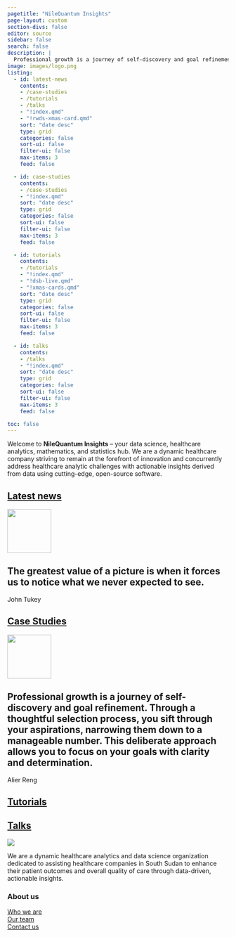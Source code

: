 ```yaml
---
pagetitle: "NileQuantum Insights"
page-layout: custom
section-divs: false
editor: source
sidebar: false
search: false
description: | 
  Professional growth is a journey of self-discovery and goal refinement. Through a thoughtful selection process, you sift through your aspirations, narrowing them down to a manageable number. This deliberate approach allows you to focus on your goals with clarity and determination. ~ Alier Reng
image: images/logo.png
listing:
  - id: latest-news
    contents: 
    - /case-studies
    - /tutorials
    - /talks
    - "!index.qmd"
    - "!rwds-xmas-card.qmd"
    sort: "date desc"
    type: grid
    categories: false
    sort-ui: false
    filter-ui: false
    max-items: 3
    feed: false

  - id: case-studies
    contents: 
    - /case-studies
    - "!index.qmd"
    sort: "date desc"
    type: grid
    categories: false
    sort-ui: false
    filter-ui: false
    max-items: 3
    feed: false

  - id: tutorials
    contents: 
    - /tutorials
    - "!index.qmd"
    - "!dsb-live.qmd"
    - "!xmas-cards.qmd"
    sort: "date desc"
    type: grid
    categories: false
    sort-ui: false
    filter-ui: false
    max-items: 3
    feed: false

  - id: talks
    contents:
    - /talks
    - "!index.qmd"
    sort: "date desc"
    type: grid
    categories: false
    sort-ui: false
    filter-ui: false
    max-items: 3
    feed: false

toc: false
---
```

::: {.content-container}
:::

::: {.header-text} 
::: {.content-container}
::: {.header-block}
Welcome to **NileQuantum Insights** – your data science, healthcare analytics, mathematics, and statistics hub. We are a dynamic healthcare company striving to remain at the forefront of innovation and concurrently address healthcare analytic challenges with actionable insights derived from data using cutting-edge, open-source software.
:::
:::
:::

::: {.content-container}
::: {.listing-block}
<a href="latest-news.qmd">

## Latest news 
</a>

::: {#latest-news}
:::

:::
:::

::: {.pullout-text}
::: {.pullout-container}
::: {.pullout-block .black-background}
![](images/quote-green.png){width="100px"}

## The greatest value of a picture is when it forces us to notice what we never expected to see. 
John Tukey

:::
:::
:::

::: {.content-container}
::: {.listing-block}
<a href="case-studies/index.qmd">

## Case Studies
</a> 

::: {#case-studies}
:::

:::
:::

::: {.pullout-text}
::: {.pullout-container}
::: {.pullout-block .black-background}
![](images/quote-green.png){width="100px"}

## Professional growth is a journey of self-discovery and goal refinement. Through a thoughtful selection process, you sift through your aspirations, narrowing them down to a manageable number. This deliberate approach allows you to focus on your goals with clarity and determination.  
Alier Reng
:::
:::
:::

::: {.content-container}
::: {.listing-block}
<a href="tutorials/index.qmd">

## Tutorials
</a> 

::: {#tutorials}
:::

:::
:::

::: {.content-container}
::: {.listing-block}
<a href="talks/index.qmd">

## Talks
</a>

::: {#talks}
:::

:::
:::

::: {.footer-text}
::: {.footer-container .black-background}
::: {.footer-block}
::: grid


::: {.g-col-12 .g-col-md-6}
[![](images/nqi-logo.png){fig-align="left"}](https://nilequantuminsights.com/)

We are a dynamic healthcare analytics and data science organization dedicated to assisting healthcare companies in South Sudan to enhance their patient outcomes and overall quality of care through data-driven, actionable insights.
:::

::: {.g-col-12 .g-col-md-2}
<!-- ### Our partners -->
<!-- [![](images/asa-footer-new.png){fig-align="left"}](https://www.amstat.org/) -->
<!-- ::: -->
<!-- ::: {.g-col-12 .g-col-md-2} -->
<!-- ### With support from  -->
<!-- [![](images/ati-footer-new.png){fig-align="left"}](https://www.turing.ac.uk/) -->
:::
::: {.g-col-12 .g-col-md-2}
:::

<!-- ::: {.g-col-12 .g-col-md-2} -->
<!-- ### Contribute -->
<!-- [Call for contributions](/contributor-docs/call-for-contributions.qmd)\ -->
<!-- [Contributor guidelines](/contributor-docs/contributor-guidelines.qmd)\ -->
<!-- [Style guide](/contributor-docs/style-guide.qmd) -->
<!-- ::: -->
::: {.g-col-12 .g-col-md-2}
### About us
[Who we are](about-NQI.qmd)\
[Our team](/viewpoints/editors-blog/posts/2022/10/18/meet-the-team.qmd)\
[Contact us](contact.qmd)
:::


:::
:::
:::
:::
